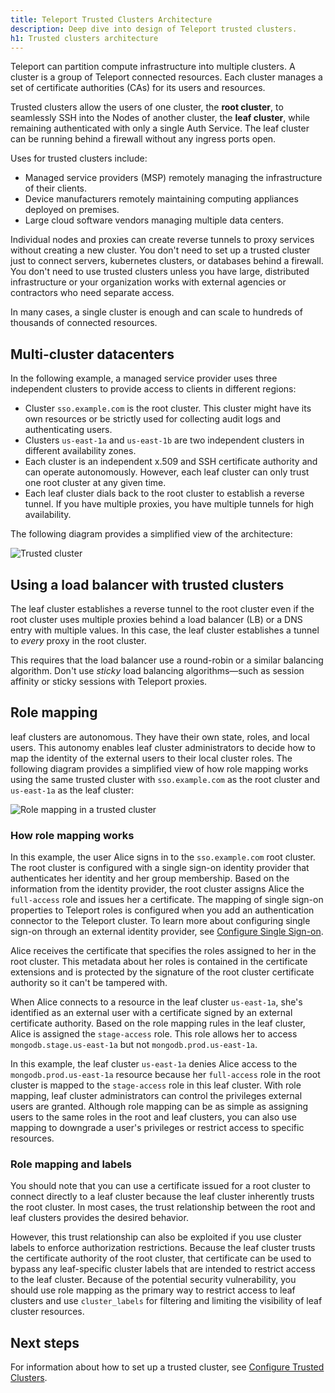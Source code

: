 ```yaml
---
title: Teleport Trusted Clusters Architecture
description: Deep dive into design of Teleport trusted clusters.
h1: Trusted clusters architecture
---
```


Teleport can partition compute infrastructure into multiple clusters. A cluster
is a group of Teleport connected resources. Each cluster
manages a set of certificate authorities (CAs) for its users and resources.

Trusted clusters allow the users of one cluster, the **root cluster**, to
seamlessly SSH into the Nodes of another cluster, the **leaf cluster**, while
remaining authenticated with only a single Auth Service. The leaf cluster can
be running behind a firewall without any ingress ports open.

Uses for trusted clusters include:

- Managed service providers (MSP) remotely managing the infrastructure of their clients.
- Device manufacturers remotely maintaining computing appliances deployed on premises.
- Large cloud software vendors managing multiple data centers.

Individual nodes and proxies can create reverse tunnels to proxy services without creating a new cluster.
You don't need to set up a trusted cluster just to connect servers, kubernetes clusters, or
databases behind a firewall. You don't need to use trusted clusters unless you have
large, distributed infrastructure or your organization works with external agencies or contractors who
need separate access.

In many cases, a single cluster is enough and can scale to hundreds of thousands
of connected resources.

## Multi-cluster datacenters

In the following example, a managed service provider uses three independent clusters to 
provide access to clients in different regions:

- Cluster `sso.example.com` is the root cluster. This cluster might have its own resources or be 
strictly used for collecting audit logs and authenticating users.
- Clusters `us-east-1a` and `us-east-1b` are two independent clusters in different availability zones.
- Each cluster is an independent x.509 and SSH certificate authority and can operate autonomously. 
  However, each leaf cluster can only trust one root cluster at any given time.
- Each leaf cluster dials back to the root cluster to establish a reverse tunnel. If you have multiple 
proxies, you have multiple tunnels for high availability.

The following diagram provides a simplified view of the architecture:

![Trusted cluster](../../img/trusted-clusters/simplified-trusted-cluster.png)

## Using a load balancer with trusted clusters

The leaf cluster establishes a reverse tunnel to the root cluster even if the
root cluster uses multiple proxies behind a load balancer (LB) or a DNS entry
with multiple values. In this case, the leaf cluster establishes a tunnel to
*every* proxy in the root cluster.

This requires that the load balancer use a round-robin or a similar balancing algorithm.
Don't use *sticky* load balancing algorithms—such as session affinity or sticky sessions
with Teleport proxies.

## Role mapping

leaf clusters are autonomous. They have their own state, roles, 
and local users. This autonomy enables leaf cluster administrators to decide how to map the identity of the 
external users to their local cluster roles. 
The following diagram provides a simplified view of how role mapping works using the same trusted
cluster with `sso.example.com` as the root cluster and `us-east-1a` as the leaf cluster:

![Role mapping in a trusted cluster](../../img/trusted-clusters/simplified-trusted-cluster-role-mapping.png)

### How role mapping works

In this example, the user Alice signs in to the `sso.example.com` root cluster. The root cluster is
configured with a single sign-on identity provider that authenticates her identity and her group membership.
Based on the information from the identity provider, the root cluster assigns Alice the `full-access` role
and issues her a certificate. The mapping of single sign-on properties to Teleport roles is configured when
you add an authentication connector to the Teleport cluster. To learn more about configuring single sign-on
through an external identity provider, see [Configure Single Sign-on](../../access-controls/sso).

Alice receives the certificate that specifies the roles assigned to her in the root cluster. This metadata
about her roles is contained in the certificate extensions and is protected by the signature of the root 
cluster certificate authority so it can't be tampered with.

When Alice connects to a resource in the leaf cluster `us-east-1a`, she's identified as an external user
with a certificate signed by an external certificate authority. Based on the role mapping rules in the leaf
cluster, Alice is assigned the `stage-access` role. This role allows her to access `mongodb.stage.us-east-1a`
but not `mongodb.prod.us-east-1a`.

In this example, the leaf cluster `us-east-1a` denies Alice access to the `mongodb.prod.us-east-1a` resource
because her `full-access` role in the root cluster is mapped to the `stage-access` role in this leaf cluster.
With role mapping, leaf cluster administrators can control the privileges external users are granted.
Although role mapping can be as simple as assigning users to the same roles in the root and leaf clusters,
you can also use mapping to downgrade a user's privileges or restrict access to specific resources.

### Role mapping and labels

You should note that you can use a certificate issued for a root cluster to connect directly 
to a leaf cluster because the leaf cluster inherently trusts the root cluster. In most cases, 
the trust relationship between the root and leaf clusters provides the desired behavior. 

However, this trust relationship can also be exploited if you use cluster labels to enforce authorization 
restrictions. Because the leaf cluster trusts the certificate authority of the root cluster, that certificate 
can be used to bypass any leaf-specific cluster labels that are intended to restrict access to the leaf cluster. 
Because of the potential security vulnerability, you should use role mapping as the primary way to restrict access 
to leaf clusters and use `cluster_labels` for filtering and limiting the visibility of leaf cluster resources.

## Next steps

For information about how to set up a trusted cluster, see [Configure Trusted Clusters](../management/admin/trustedclusters.mdx).